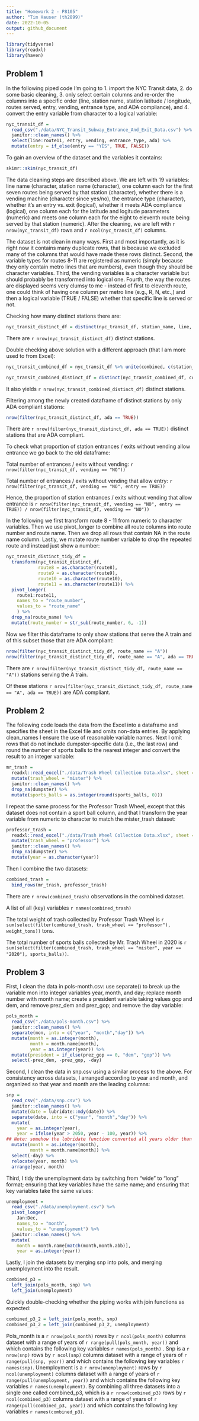 ```yaml
---
title: "Homework 2 - P8105"
author: "Tim Hauser (th2899)"
date: 2022-10-05
output: github_document
---
```


```r
library(tidyverse)
library(readxl)
library(haven)
```

## Problem 1

In the following piped code I'm going to 1. import the NYC Transit data, 2. do some basic cleaning, 3. only select certain columns and re-order the columns into a specific order (line, station name, station latitude / longitude, routes served, entry, vending, entrance type, and ADA compliance), and 4. convert the entry variable from character to a logical variable:

```r
nyc_transit_df = 
  read_csv("./data/NYC_Transit_Subway_Entrance_And_Exit_Data.csv") %>% 
  janitor::clean_names() %>% 
  select(line:route11, entry, vending, entrance_type, ada) %>% 
  mutate(entry = if_else(entry == "YES", TRUE, FALSE))
```

To gain an overview of the dataset and the variables it contains:

```r
skimr::skim(nyc_transit_df)
```

The data cleaning steps are described above. We are left with 19 variables: line name (character, station name (character), one column each for the first seven routes being served by that station (character), whether there is a vending machine (character since yes/no), the entrance type  (character), whether it's an entry vs. exit (logical), whether it meets ADA compliance (logical), one column each for the latitude and logitude parameters (numeric) and  meets one column each for the eight to eleventh route being served by that station (numeric). After the cleaning, we are left with `r nrow(nyc_transit_df)` rows and `r ncol(nyc_transit_df)` columns.

The dataset is not clean in many ways. First and most importantly, as it is right now it contains many duplicate rows, that is because we excluded many of the columns that would have made these rows distinct. Second, the variable types for routes 8-11 are registered as numeric (simply because they only contain metro lines that are numbers), even though they should be character variables. Third, the vending variables is a character variable but should probably be transformed into logical one. Fourth, the way the routes are displayed seems very clumsy to me - instead of first to eleventh route, one could think of having one column per metro line (e.g., R, N, etc.,) and then a logical variable (TRUE / FALSE) whether that specific line is served or not.


Checking how many distinct stations there are:

```r
nyc_transit_distinct_df = distinct(nyc_transit_df, station_name, line, .keep_all = TRUE)
```

There are `r nrow(nyc_transit_distinct_df)` distinct stations.


Double checking above solution with a different approach (that I am more used to from Excel):

```r
nyc_transit_combined_df = nyc_transit_df %>% unite(combined, c(station_name, line), sep = " ", remove = FALSE)

nyc_transit_combined_distinct_df = distinct(nyc_transit_combined_df, combined, .keep_all = TRUE)
```

It also yields `r nrow(nyc_transit_combined_distinct_df)` distinct stations.


Filtering among the newly created dataframe of distinct stations by only ADA compliant stations:

```r
nrow(filter(nyc_transit_distinct_df, ada == TRUE))
```

There are `r nrow(filter(nyc_transit_distinct_df, ada == TRUE))` distinct stations that are ADA compliant.


To check what proportion of station entrances / exits without vending allow entrance we go back to the old dataframe:

Total number of entrances / exits without vending: `r nrow(filter(nyc_transit_df, vending == "NO"))`

Total number of entrances / exits without vending that allow entry: `r nrow(filter(nyc_transit_df, vending == "NO", entry == TRUE))`

Hence, the proportion of station entrances / exits without vending that allow entrance is `r nrow(filter(nyc_transit_df, vending == "NO", entry == TRUE)) / nrow(filter(nyc_transit_df, vending == "NO"))`


In the following we first transform route 8 - 11 from numeric to character variables. Then we use pivot_longer to combine all route columns into route number and route name. Then we drop all rows that contain NA in the route name column. Lastly, we mutate route number variable to drop the repeated route and instead just show a number:

```r
nyc_transit_distinct_tidy_df = 
  transform(nyc_transit_distinct_df,
            route8 = as.character(route8), 
            route9 = as.character(route9), 
            route10 = as.character(route10), 
            route11 = as.character(route11)) %>% 
  pivot_longer(
    route1:route11,
    names_to = "route_number",
    values_to = "route_name"
    ) %>% 
  drop_na(route_name) %>% 
  mutate(route_number = str_sub(route_number, 6, -1))
```

Now we filter this dataframe to only show stations that serve the A train and of this subset those that are ADA compliant:

```r
nrow(filter(nyc_transit_distinct_tidy_df, route_name == "A"))
nrow(filter(nyc_transit_distinct_tidy_df, route_name == "A", ada == TRUE))
```

There are `r nrow(filter(nyc_transit_distinct_tidy_df, route_name == "A"))` stations serving the A train.

Of these stations `r nrow(filter(nyc_transit_distinct_tidy_df, route_name == "A", ada == TRUE))` are ADA compliant.


## Problem 2

The following code loads the data from the Excel into a dataframe and specifies the sheet in the Excel file and omits non-data entries. By applying clean_names I ensure the use of reasonable variable names. Next I omit rows that do not include dumpster-specific data (i.e., the last row) and round the number of sports balls to the nearest integer and convert the result to an integer variable:

```r
mr_trash = 
  readxl::read_excel("./data/Trash Wheel Collection Data.xlsx", sheet = "Mr. Trash Wheel", range = "A2:N550") %>%
  mutate(trash_wheel = "mister") %>% 
  janitor::clean_names() %>% 
  drop_na(dumpster) %>% 
  mutate(sports_balls = as.integer(round(sports_balls, 0)))
```

I repeat the same process for the Professor Trash Wheel, except that this dataset does not contain a sport ball column, and that I transform the year variable from numeric to character to match the mister_trash dataset:

```r
professor_trash = 
  readxl::read_excel("./data/Trash Wheel Collection Data.xlsx", sheet = "Professor Trash Wheel", range = "A2:M91") %>%
  mutate(trash_wheel = "professor") %>% 
  janitor::clean_names() %>% 
  drop_na(dumpster) %>% 
  mutate(year = as.character(year))
```

Then I combine the two datasets:

```r
combined_trash =
  bind_rows(mr_trash, professor_trash)
```

There are `r nrow(combined_trash)` observations in the combined dataset.

A list of all (key) variables `r names(combined_trash)`

The total weight of trash collected by Professor Trash Wheel is `r sum(select(filter(combined_trash, trash_wheel == "professor"), weight_tons))` tons.

The total number of sports balls collected by Mr. Trash Wheel in 2020 is `r sum(select(filter(combined_trash, trash_wheel == "mister", year == "2020"), sports_balls))`.

## Problem 3

First, I clean the data in pols-month.csv: use separate() to break up the variable mon into integer variables year, month, and day; replace month number with month name; create a president variable taking values gop and dem, and remove prez_dem and prez_gop; and remove the day variable:

```r
pols_month = 
  read_csv("./data/pols-month.csv") %>% 
  janitor::clean_names() %>% 
  separate(mon, into = c("year", "month","day")) %>%
  mutate(month = as.integer(month),
         month = month.name[month],
         year = as.integer(year)) %>% 
  mutate(president = if_else(prez_gop == 0, "dem", "gop")) %>%
  select(-prez_dem, -prez_gop, -day)
```


Second, I clean the data in snp.csv using a similar process to the above. For consistency across datasets, I arranged according to year and month, and organized so that year and month are the leading columns:

```r
snp = 
  read_csv("./data/snp.csv") %>% 
  janitor::clean_names() %>% 
  mutate(date = lubridate::mdy(date)) %>% 
  separate(date, into = c("year", "month","day")) %>%
  mutate(
    year = as.integer(year),
    year = ifelse(year > 2050, year - 100, year)) %>%
## Note: somehow the lubridate function converted all years older than 1959 (i.e., 58 or lower) into future dates (i.e., 2058) instead of past datest (i.e., 1958) - this formula fixed it
  mutate(month = as.integer(month),
         month = month.name[month]) %>%
  select(-day) %>% 
  relocate(year, month) %>%
  arrange(year, month)
```


Third, I tidy the unemployment data by switching from “wide” to “long” format; ensuring that key variables have the same name; and ensuring that key variables take the same values:

```r
unemployment = 
  read_csv("./data/unemployment.csv") %>%
  pivot_longer(
    Jan:Dec,
    names_to = "month",
    values_to = "unemployment") %>%
  janitor::clean_names() %>%
  mutate(
    month = month.name[match(month,month.abb)],
    year = as.integer(year))
```

Lastly, I join the datasets by merging snp into pols, and merging unemployment into the result.

```r
combined_p3 = 
  left_join(pols_month, snp) %>% 
  left_join(unemployment)
```

Quickly double-checking whether the piping works with join functions as expected:

```r
combined_p3_2 = left_join(pols_month, snp)
combined_p3_2 = left_join(combined_p3_2, unemployment)
```


Pols_month is a `r nrow(pols_month)` rows by `r ncol(pols_month)` columns dataset with a range of years of `r range(pull(pols_month, year))` and which contains the following key variables `r names(pols_month)` . Snp is a `r nrow(snp)` rows by `r ncol(snp)` columns dataset with a range of years of `r range(pull(snp, year))` and which contains the following key variables `r names(snp)`. Unemployment is a `r nrow(unemployment)` rows by `r ncol(unemployment)` columns dataset with a range of years of `r range(pull(unemployment, year))` and which contains the following key variables `r names(unemployment)`. By combining all three datasets into a single one called combined_p3, which is a `r nrow(combined_p3)` rows by `r ncol(combined_p3)` columns dataset with a range of years of `r range(pull(combined_p3, year))` and which contains the following key variables `r names(combined_p3)`.
